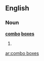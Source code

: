 ==English==

===Noun===
'''[[combo]] [[box]]es'''

# {{plural of|[[combo box]]}}

[[ar:combo boxes]]